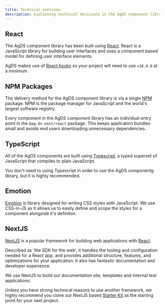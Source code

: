 ```yaml
---
title: Technical overview
description: Explaining technical decisions in the AgDS component library
---
```


## React

The AgDS component library has been built using [React](https://reactjs.org/). React is a JavaScript library for building user interfaces and uses a component based model for defining user interface elements.

AgDS makes use of [React hooks](https://reactjs.org/docs/hooks-intro.html) so your project will need to use `v16.8.0` at a minimum.

## NPM Packages

The delivery method for the AgDS component library is via a single [NPM](https://www.npmjs.com/) package. NPM is the package manager for JavaScript and the world's largest software registry.

Every component in the AgDS component library has an individual entry point in the `@ag.ds-next/react` package. This keeps application bundles small and avoids end users downloading unnecessary dependencies.

## TypeScript

All of the AgDS components are built using [Typescript](https://www.typescriptlang.org/), a typed superset of JavaScript that compiles to plain JavaScript.

You don't need to using Typescript in order to use the AgDS componentg library, but it is highly recommended.

## Emotion

[Emotion](https://emotion.sh/docs/introduction) is library designed for writing CSS styles with JavaScript. We use CSS-in-JS as it allows us to easily define and scope the styles for a component alongside it's definiton.

## NextJS

[NextJS](https://nextjs.org/) is a popular framework for building web applications with [React](https://reactjs.org/).

Described as 'the SDK for the web', it handles the tooling and configuration needed for a React app, and provides additional structure, features, and optimizations for your application. It also has fantastic documentation and developer experience.

We use NextJS to build our documentation site, templates and internal test applications.

Unless you have strong technical reasons to use another framework, we highly recommend you clone our NextJS based [Starter Kit](https://github.com/steelthreads/agds-starter-kit) as the starting point for your next project.
